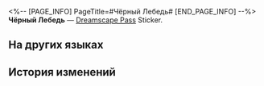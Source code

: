 <%-- [PAGE_INFO]
PageTitle=#Чёрный Лебедь#
[END_PAGE_INFO] --%>
{{Предмет Инфобокс
|id          = 225008
|Изображение = Dreamscape Pass Sticker Чёрный Лебедь.png
|Тип         = Dreamscape Pass Sticker
|Тип2        = Прах к праху, пепел к пеплу Stickers
|Инвентарь   = 
|Редкость    = 4
|Эффект      = 
|Описание    = Пронумерованные наклейки, используемые для украшения дневника сновидений. Бывают самыми разными.
|Источник1   = [[Открыто по умолчанию]]
}}
{{Описание|В конце концов драгоценные воспоминания попали в мои руки.}}
'''Чёрный Лебедь''' — [[Dreamscape Pass]] Sticker.

==На других языках==
{{На других языках
|en   = Black Swan
|zhs  = 黑天鹅
|zht  = 黑天鵝
|ja   = ブラックスワン
|ko   = 블랙 스완
|es   = Cisne Negro
|fr   = Cygne noir
|ru   = Чёрный Лебедь
|th   = Black Swan
|vi   = Black Swan
|de   = Schwarzer Schwan
|id   = Black Swan
|pt   = Cisne Negro
}}

==История изменений==
{{История изменений|3.5}}